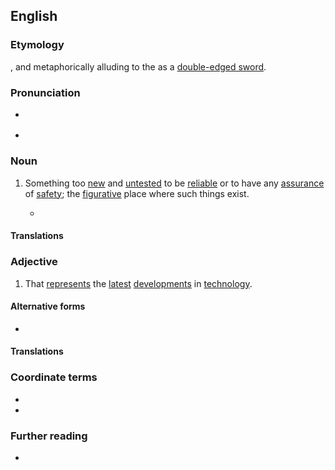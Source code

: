{{also|bleeding-edge}}
==English==
{{was wotd|2018|March|6}}

===Etymology===
{{blend|en|bleed|leading edge}}, and metaphorically alluding to the {{m|en|cutting edge||forefront or position of greatest advancement in some field}} as a [[double-edged sword]].

===Pronunciation===
* {{a|RP|GA}} {{IPA|/ˈbliːdɪŋ ɛdʒ/|lang=en}}
* {{hyphenation|bleed|ing edge|lang=en}}

===Noun===
{{en-noun}}

# {{lbl|en|technology|idiomatic}} Something too [[new]] and [[untested]] to be [[reliable]] or to have any [[assurance]] of [[safety]]; the [[figurative]] place where such things exist.
#: {{ux|en|on the '''bleeding edge''' of drone technology}}
#* {{quote-web|author=Ignatiy Vishnevetsky|authorlink=Ignatiy Vishnevetsky|title=The Ambitious ''War For The Planet Of The Apes'' Ends Up Surrendering to Formula|url=https://film.avclub.com/the-ambitious-war-for-the-planet-of-the-apes-ends-up-su-1798191868|archiveurl=https://web.archive.org/web/20171127204902/https://film.avclub.com/the-ambitious-war-for-the-planet-of-the-apes-ends-up-su-1798191868|archivedate=27 November 2017|work={{w|The A.V. Club}}|date=7 July 2017|passage=The motion-captured ape characters are the '''bleeding edge''' of digital effects, rarely short of impressive.}}

====Translations====
{{trans-top|something too new and untested to be reliable}}
{{trans-mid}}
{{trans-bottom}}

===Adjective===
{{en-adj}}

# {{lb|en|technology|idiomatic}} That [[represent]]s the [[latest]] [[development]]s in [[technology]].
#: {{ux|en|As you'd expect from a '''bleeding-edge''' tablet, it has plenty of other high-end features as well.}}

====Alternative forms====
* {{l|en|bleeding-edge}}

====Translations====
{{trans-top|that represents the latest developments in technology}}
{{trans-mid}}
{{trans-bottom}}

===Coordinate terms===
* {{l|en|cutting edge}}
* {{l|en|leading edge}}

===Further reading===
* {{pedia}}
